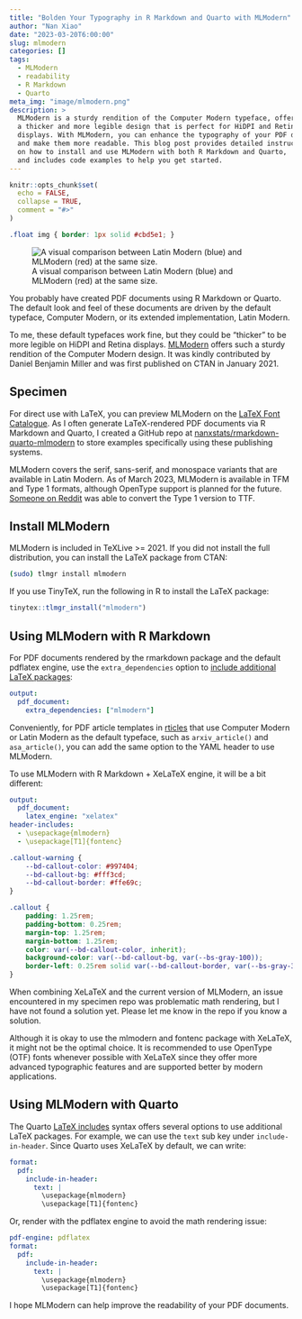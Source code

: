 ```yaml
---
title: "Bolden Your Typography in R Markdown and Quarto with MLModern"
author: "Nan Xiao"
date: "2023-03-20T6:00:00"
slug: mlmodern
categories: []
tags:
  - MLModern
  - readability
  - R Markdown
  - Quarto
meta_img: "image/mlmodern.png"
description: >
  MLModern is a sturdy rendition of the Computer Modern typeface, offering
  a thicker and more legible design that is perfect for HiDPI and Retina
  displays. With MLModern, you can enhance the typography of your PDF documents
  and make them more readable. This blog post provides detailed instructions
  on how to install and use MLModern with both R Markdown and Quarto,
  and includes code examples to help you get started.
---
```


```r
knitr::opts_chunk$set(
  echo = FALSE,
  collapse = TRUE,
  comment = "#>"
)
```

```css
.float img { border: 1px solid #cbd5e1; }
```

![A visual comparison between Latin Modern (blue) and MLModern (red) at the same size.](/image/mlmodern.png)

You probably have created PDF documents using R Markdown or Quarto.
The default look and feel of these documents are driven by the default typeface,
Computer Modern, or its extended implementation, Latin Modern.

To me, these default typefaces work fine, but they could be "thicker" to be
more legible on HiDPI and Retina displays. [MLModern](https://ctan.org/pkg/mlmodern)
offers such a sturdy rendition of the Computer Modern design.
It was kindly contributed by Daniel Benjamin Miller and was first published
on CTAN in January 2021.

## Specimen

For direct use with LaTeX, you can preview MLModern on the
[LaTeX Font Catalogue](https://tug.org/FontCatalogue/mlmodern/).
As I often generate LaTeX-rendered PDF documents via R Markdown and Quarto,
I created a GitHub repo at
[nanxstats/rmarkdown-quarto-mlmodern](https://github.com/nanxstats/rmarkdown-quarto-mlmodern)
to store examples specifically using these publishing systems.

MLModern covers the serif, sans-serif, and monospace variants that are
available in Latin Modern.
As of March 2023, MLModern is available in TFM and Type 1 formats,
although OpenType support is planned for the future.
[Someone on Reddit](https://www.reddit.com/r/LaTeX/comments/p4r53g/where_can_i_get_the_mlmodern_font_as_a_ttf_file/)
was able to convert the Type 1 version to TTF.

## Install MLModern

MLModern is included in TeXLive >= 2021. If you did not install the
full distribution, you can install the LaTeX package from CTAN:

```bash
(sudo) tlmgr install mlmodern
```

If you use TinyTeX, run the following in R to install the LaTeX package:

```r
tinytex::tlmgr_install("mlmodern")
```

## Using MLModern with R Markdown

For PDF documents rendered by the rmarkdown package and the default
pdflatex engine, use the `extra_dependencies` option to
[include additional LaTeX packages](https://bookdown.org/yihui/rmarkdown-cookbook/latex-extra.html):

```yaml
output:
  pdf_document:
    extra_dependencies: ["mlmodern"]
```

Conveniently, for PDF article templates in
[rticles](https://github.com/rstudio/rticles) that use Computer Modern or
Latin Modern as the default typeface, such as `arxiv_article()` and
`asa_article()`, you can add the same option to the YAML header to use MLModern.

To use MLModern with R Markdown + XeLaTeX engine, it will be a bit different:

```yaml
output:
  pdf_document:
    latex_engine: "xelatex"
header-includes:
  - \usepackage{mlmodern}
  - \usepackage[T1]{fontenc}
```

```css
.callout-warning {
    --bd-callout-color: #997404;
    --bd-callout-bg: #fff3cd;
    --bd-callout-border: #ffe69c;
}

.callout {
    padding: 1.25rem;
    padding-bottom: 0.25rem;
    margin-top: 1.25rem;
    margin-bottom: 1.25rem;
    color: var(--bd-callout-color, inherit);
    background-color: var(--bd-callout-bg, var(--bs-gray-100));
    border-left: 0.25rem solid var(--bd-callout-border, var(--bs-gray-300));
}
```

When combining XeLaTeX and the current version of MLModern,
an issue encountered in my specimen repo was problematic math rendering,
but I have not found a solution yet.
Please let me know in the repo if you know a solution.

::::: {.callout .callout-warning}

Although it is okay to use the mlmodern and fontenc package with XeLaTeX,
it might not be the optimal choice. It is recommended to use OpenType (OTF)
fonts whenever possible with XeLaTeX since they offer more advanced
typographic features and are supported better by modern applications.

:::::

## Using MLModern with Quarto

The Quarto [LaTeX includes](https://quarto.org/docs/output-formats/pdf-basics.html#latex-includes)
syntax offers several options to use additional LaTeX packages.
For example, we can use the `text` sub key under `include-in-header`.
Since Quarto uses XeLaTeX by default, we can write:

```yaml
format:
  pdf:
    include-in-header:
      text: |
        \usepackage{mlmodern}
        \usepackage[T1]{fontenc}
```

Or, render with the pdflatex engine to avoid the math rendering issue:

```yaml
pdf-engine: pdflatex
format:
  pdf:
    include-in-header:
      text: |
        \usepackage{mlmodern}
        \usepackage[T1]{fontenc}
```

I hope MLModern can help improve the readability of your PDF documents.

